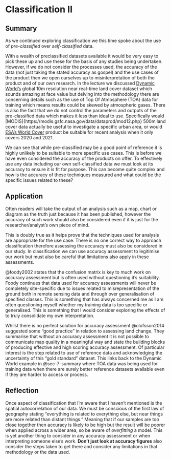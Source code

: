 # Classification II

## Summary {#sec-7-summary}

As we continued exploring classification we this time spoke about the use of *pre-classified* over *self-classified* data.

With a wealth of preclassified datasets available it would be very easy to pick these up and use these for the basis of any studies being undertaken. However, if we do not consider the processes used, the accuracy of the data (not just taking the stated accuracy as gospel) and the use cases of the product then we open ourselves up to misinterpretation of both the product and of our own research. In the lecture we discussed [Dynamic World's](https://www.dynamicworld.app/explore/) global 10m resolution near real-time land cover dataset which sounds amazing at face value but delving into the methodology there are concerning details such as the use of Top Of Atmosphere (TOA) data for training which means results could be skewed by atmospheric gases. There is also the fact that we do not control the parameters and outputs of the pre-classified data which makes it less than ideal to use. Specifically would \[MODIS\]{https://modis.gsfc.nasa.gov/data/dataprod/mod12.php} 500m land cover data actually be useful to investigate a specific urban area, or would [ESA's World Cover](https://viewer.esa-worldcover.org/worldcover/) product be suitable for recent analysis when it only covers 2020 and 2021.

We can see that while pre-classified may be a good point of reference it is highly unlikely to be suitable to more specific use cases. This is before we have even considered the accuracy of the products on offer. To effectively use any data including our own self-classified data we must look at its accuracy to ensure it is fit for purpose. This can become quite complex and how is the accuracy of these techniques measured and what could be the specific issues related to these?

## Application {#sec-7-application}

Often readers will take the output of an analysis such as a map, chart or diagram as the truth just because it has been published, however the accuracy of such work should also be considered even if it is just for the researcher/analyst's own piece of mind.

This is doubly true as it helps prove that the techniques used for analysis are appropriate for the use case. There is no one correct way to approach classification therefore assessing the accuracy must also be considered in our study. In classification we can use accuracy assessment to legitimise our work but must also be careful that limitations also apply in these assessments.

@foody2002 states that the confusion matrix is key to much work on accuracy assessment but is often used without questioning it's suitability. Foody continues that data used for accuracy assessments will never be completely site-specific due to issues related to misrepresentation of the ground both in remote sensing data and through over generalisation of specified classes. This is something that has always concerned me as I am often questioning myself whether my training data is too specific or generalised. This is something that I would consider exploring the effects of to truly consolidate my own interpretation.

Whilst there is no perfect solution for accuracy assessment @olofsson2014 suggested some "good practice" in relation to assessing land change. They summarise that without an accuracy assessment it is not possible to communicate map quality in a meaningful way and state the building blocks of producing effective and high scoring accuracy assessment. Of particular interest is the step related to use of reference data and acknowledging the uncertainty of this "gold standard" dataset. This links back to the Dynamic World example in @sec-7-summary where TOA data was being used for training data when there are surely better reference datasets available even if they are harder to access or process.

## Reflection {#sec-7-reflection}

Once aspect of classification that I'm aware that I haven't mentioned is the spatial autocorrelation of our data. We must be conscious of the first law of geography stating "everything is related to everything else, but near things are more related than distant things." Meaning that if our samples are too close together then accuracy is likely to be high but the result will be poorer when applied across a wider area, so be aware of *overfitting* a model. This is yet another thing to consider in any accuracy assessment or when interpreting someone else's work. **Don't just look at accuracy figures** also consider the steps taken to get there and consider any limitations in that methodology or the data used.
